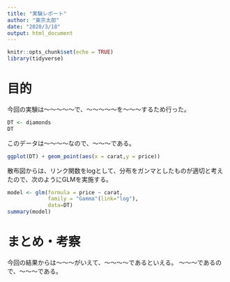 ---
title: "実験レポート"
author: "東京太郎"
date: "2020/3/18"
output: html_document
---

```{r setup, include=FALSE}
knitr::opts_chunk$set(echo = TRUE)
library(tidyverse)
```

# 目的
  今回の実験は～～～～～で、～～～～～を～～～するため行った。


```{r}
DT <- diamonds 
DT
```

このデータは～～～～なので、～～～である。

```{r}
ggplot(DT) + geom_point(aes(x = carat,y = price))
```
散布図からは、リンク関数をlogとして、分布をガンマとしたものが適切と考えたので、次のようにGLMを実施する。

```{r}
model <- glm(formula = price ~ carat, 
             family = "Gamma"(link="log"),
             data=DT)
summary(model)
```

# まとめ・考察
  今回の結果からは～～～がいえて、～～～～であるといえる。
～～～であるので、～～～である。


